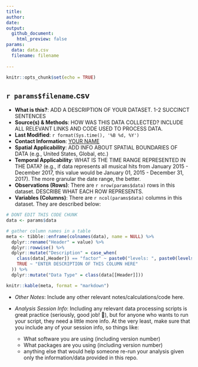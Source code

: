 ```yaml
---
title: 
author: 
date: 
output: 
  github_document:
    html_preview: false
params: 
  data: data.csv
  filename: filename
  
---
```


```r
knitr::opts_chunk$set(echo = TRUE)
```

## `r params$filename`.csv

- **What is this?**: ADD A DESCRIPTION OF YOUR DATASET. 1-2 SUCCINCT SENTENCES
- **Source(s) & Methods**: HOW WAS THIS DATA COLLECTED? INCLUDE ALL RELEVANT LINKS AND CODE USED TO PROCESS DATA.
- **Last Modified**: `r format(Sys.time(), '%B %d, %Y')`
- **Contact Information**: [YOUR NAME](mailto:YOUR-EMAIL@pudding.cool)
- **Spatial Applicability**: ADD INFO ABOUT SPATIAL BOUNDARIES OF DATA (e.g., United States, Global, etc.)
- **Temporal Applicability**: WHAT IS THE TIME RANGE REPRESENTED IN THE DATA? (e.g., if data represents all musical hits from January 2015 - December 2017, this value would be January 01, 2015 - December 31, 2017). The more granular the date range, the better.
- **Observations (Rows)**: There are `r nrow(params$data)` rows in this dataset. DESCRIBE WHAT EACH ROW REPRESENTS.
- **Variables (Columns)**: There are `r ncol(params$data)` columns in this dataset. They are described below:

```r
# DONT EDIT THIS CODE CHUNK
data <- params$data

# gather column names in a table
meta <- tibble::enframe(colnames(data), name = NULL) %>% 
  dplyr::rename("Header" = value) %>% 
  dplyr::rowwise() %>% 
  dplyr::mutate("Description" = case_when(
    class(data[,Header]) == "factor" ~ paste0("levels: ", paste0(levels(data[[Header]]), sep = "", collapse = ", ")),
    TRUE ~ "ENTER DESCRIPTION OF THIS COLUMN HERE"
  )) %>% 
  dplyr::mutate("Data Type" = class(data[[Header]]))
```

```r
knitr::kable(meta, format = "markdown")
```

* *Other Notes*: Include any other relevant notes/calculations/code here.

* *Analysis Session Info*: Including any relevant data processing scripts is great practice (seriously, good job! 🎉), but for anyone who wants to run your script, they need a little more info. At the very least, make sure that you include any of your session info, so things like:
  * What software you are using (including version number)
  * What packages are you using (including version number)
  * anything else that would help someone re-run your analysis given only the information/data provided in this repo.

